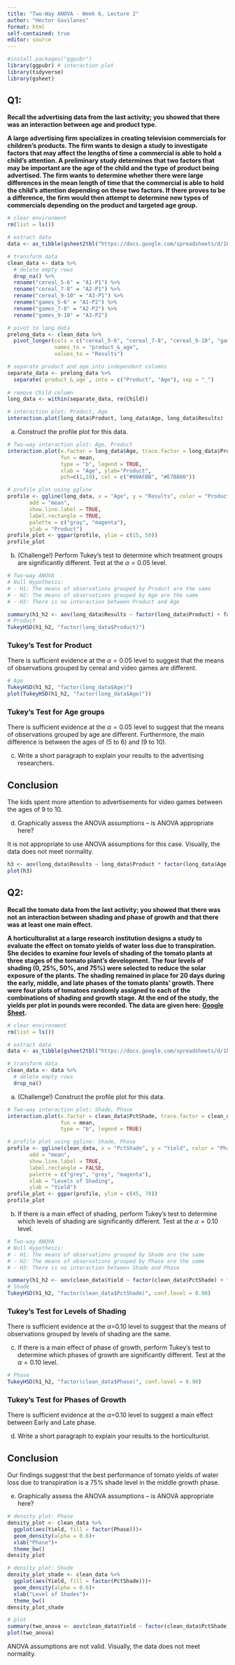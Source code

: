 ```yaml
---
title: "Two-Way ANOVA - Week 6, Lecture 2"
author: "Hector Gavilanes"
format: html
self-contained: true
editor: source
---
```

```r
#install.packages("ggpubr")
library(ggpubr) # interaction plot
library(tidyverse)
library(gsheet)
```
## Q1:

**Recall the advertising data from the last activity; you showed that there was an interaction between age and product type.**

**A large advertising firm specializes in creating television commercials for children's products. The firm wants to design a study to investigate factors that may affect the lengths of time a commercial is able to hold a child's attention. A preliminary study determines that two factors that may be important are the age of the child and the type of product being advertised. The firm wants to determine whether there were large differences in the mean length of time that the commercial is able to hold the child's attention depending on these two factors. If there proves to be a difference, the firm would then attempt to determine new types of commercials depending on the product and targeted age group.**

```r
# clear environment
rm(list = ls())

# extract data
data <- as_tibble(gsheet2tbl("https://docs.google.com/spreadsheets/d/16_HOSmIBDD9oYY1oBQ5Df6eFH9nT6GgO1UWcbMZNLUo/edit?usp=sharing"))

# transform data
clean_data <- data %>% 
  # delete empty rows
  drop_na() %>%
  rename("cereal_5-6" = "A1-P1") %>% 
  rename("cereal_7-8" = "A2-P1") %>% 
  rename("cereal_9-10" = "A3-P1") %>% 
  rename("games_5-6" = "A1-P2") %>% 
  rename("games_7-8" = "A2-P2") %>% 
  rename("games_9-10" = "A3-P2")

# pivot to long data
prelong_data <- clean_data %>%
  pivot_longer(cols = c("cereal_5-6", "cereal_7-8", "cereal_9-10", "games_5-6", "games_7-8", "games_9-10"),
               names_to = "product_&_age",
               values_to = "Results")

# separate product and age into independent columns
separate_data <- prelong_data %>% 
  separate(`product_&_age`, into = c("Product", "Age"), sep = "_")
  
# remove Child column
long_data <- within(separate_data, rm(Child)) 
```

```r
# interaction plot: Product, Age
interaction.plot(long_data$Product, long_data$Age, long_data$Results)
```

a. Construct the profile plot for this data.
```r
# Two-way interaction plot: Age, Product
interaction.plot(x.factor = long_data$Age, trace.factor = long_data$Product, response = long_data$Results, 
                 fun = mean, 
                 type = "b", legend = TRUE, 
                 xlab = "Age", ylab="Product",
                 pch=c(1,19), col = c("#00AFBB", "#E7B800"))

# profile plot using ggline
profile <- ggline(long_data, x = "Age", y = "Results", color = "Product",
       add = "mean",
       show.line.label = TRUE,
       label.rectangle = TRUE,
       palette = c("gray", "magenta"),
       ylab = "Product")
profile_plot <- ggpar(profile, ylim = c(15, 50))
profile_plot

```
b. (Challenge!) Perform Tukey's test to determine which treatment groups are significantly different. Test at the $\alpha=0.05$ level.

```r
# Two-way ANOVA
# Null Hypothesis:
# - H1: The means of observations grouped by Product are the same
# - H2: The means of observations grouped by Age are the same
# - H3: There is no interaction between Product and Age

summary(h1_h2 <- aov(long_data$Results ~ factor(long_data$Product) + factor(long_data$Age)))
# Product
TukeyHSD(h1_h2, "factor(long_data$Product)")
```

### Tukey's Test for Product
There is sufficient evidence at the $\alpha = 0.05$ level to suggest that the means of observations grouped by cereal and video games are different.

```r
# Age
TukeyHSD(h1_h2, "factor(long_data$Age)")
plot(TukeyHSD(h1_h2, "factor(long_data$Age)"))
```
### Tukey's Test for Age groups
There is sufficient evidence at the $\alpha = 0.05$ level to suggest that the means of observations grouped by age are different.
Furthermore, the main difference is between the ages of (5 to 6) and (9 to 10).

c. Write a short paragraph to explain your results to the advertising researchers.

## Conclusion
The kids spent more attention to advertisements for video games between the ages of 9 to 10.

d. Graphically assess the ANOVA assumptions -- is ANOVA appropriate here?

It is not appropriate to use ANOVA assumptions for this case. Visually, the data does not meet normality.
```r
h3 <- aov(long_data$Results ~ long_data$Product * factor(long_data$Age))
plot(h3)
```


## Q2:

**Recall the tomato data from the last activity; you showed that there was not an interaction between shading and phase of growth and that there was at least one main effect.**

**A horticulturalist at a large research institution designs a study to evaluate the effect on tomato yields of water loss due to transpiration. She decides to examine four levels of shading of the tomato plants at three stages of the tomato plant's development. The four levels of shading (0, 25%, 50%, and 75%) were selected to reduce the solar exposure of the plants. The shading remained in place for 20 days during the early, middle, and late phases of the tomato plants' growth. There were four plots of tomatoes randomly assigned to each of the combinations of shading and growth stage. At the end of the study, the yields per plot in pounds were recorded. The data are given here: [Google Sheet](https://docs.google.com/spreadsheets/d/1kUxXje3cTl_PZFQcg8FvESo34UuGNwm1GrKGc4HN0_A/edit?usp=sharing).**

```r
# clear environment
rm(list = ls())

# extract data
data <- as_tibble(gsheet2tbl("https://docs.google.com/spreadsheets/d/1kUxXje3cTl_PZFQcg8FvESo34UuGNwm1GrKGc4HN0_A/edit?usp=sharing"))

# transform data
clean_data <- data %>% 
  # delete empty rows
  drop_na()
```

a.  (Challenge!) Construct the profile plot for this data.

```r
# Two-way interaction plot: Shade, Phase
interaction.plot(x.factor = clean_data$PctShade, trace.factor = clean_data$Phase, response = clean_data$Yield, 
                 fun = mean, 
                 type = "b", legend = TRUE)

# profile plot using ggline: Shade, Phase
profile <- ggline(clean_data, x = "PctShade", y = "Yield", color = "Phase",
       add = "mean",
       show.line.label = TRUE,
       label.rectangle = FALSE,
       palette = c("grey", "grey", "magenta"),
       xlab = "Levels of Shading",
       ylab = "Yield")
profile_plot <- ggpar(profile, ylim = c(45, 70))
profile_plot
```

b. If there is a main effect of shading, perform Tukey's test to determine which levels of shading are significantly different. Test at the $\alpha=0.10$ level.
```r
# Two-way ANOVA
# Null Hypothesis:
# - H1: The means of observations grouped by Shade are the same
# - H2: The means of observations grouped by Phase are the same
# - H3: There is no interaction between Shade and Phase

summary(h1_h2 <- aov(clean_data$Yield ~ factor(clean_data$PctShade) + factor(clean_data$Phase)))
# Shade
TukeyHSD(h1_h2, "factor(clean_data$PctShade)", conf.level = 0.90)
```
### Tukey's Test for Levels of Shading
There is sufficient evidence at the $\alpha$=0.10 level to suggest that the means of observations grouped by levels of shading are the same.

c.  If there is a main effect of phase of growth, perform Tukey's test to determine which phases of growth are significantly different. Test at the $\alpha=0.10$ level.
```r
# Phase
TukeyHSD(h1_h2, "factor(clean_data$Phase)", conf.level = 0.90)
```
### Tukey's Test for Phases of Growth
There is sufficient evidence at the $\alpha$=0.10 level to suggest a main effect between Early and Late phase.

d. Write a short paragraph to explain your results to the horticulturist. 

## Conclusion
Our findings suggest that the best performance of tomato yields of water loss due to transpiration is a 75% shade level in the middle growth phase. 

e. Graphically assess the ANOVA assumptions -- is ANOVA appropriate here?
```r
# density plot: Phase
density_plot <- clean_data %>%  
  ggplot(aes(Yield, fill = factor(Phase)))+
  geom_density(alpha = 0.6)+
  xlab("Phase")+
  theme_bw()
density_plot

# density plot: Shade
density_plot_shade <- clean_data %>%  
  ggplot(aes(Yield, fill = factor(PctShade)))+
  geom_density(alpha = 0.6)+
  xlab("Level of Shades")+
  theme_bw()
density_plot_shade

# plot 
summary(two_anova <- aov(clean_data$Yield ~ factor(clean_data$PctShade) * factor(clean_data$Phase)))
plot(two_anova)
```
ANOVA assumptions are not valid. Visually, the data does not meet normality.